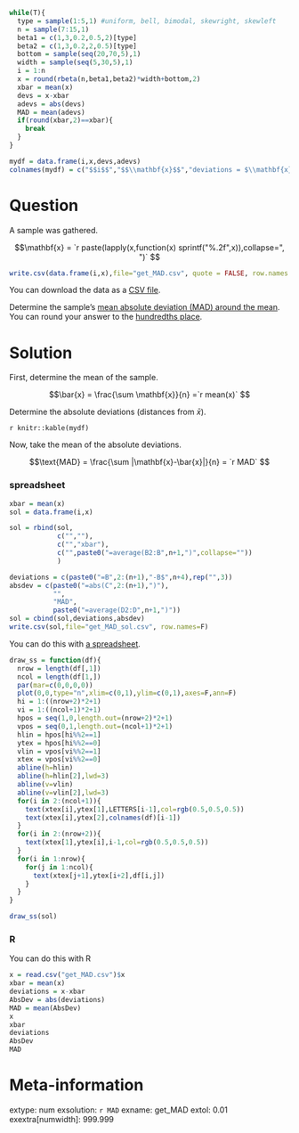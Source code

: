 ```r
while(T){
  type = sample(1:5,1) #uniform, bell, bimodal, skewright, skewleft
  n = sample(7:15,1)
  beta1 = c(1,3,0.2,0.5,2)[type]
  beta2 = c(1,3,0.2,2,0.5)[type]
  bottom = sample(seq(20,70,5),1)
  width = sample(seq(5,30,5),1)
  i = 1:n
  x = round(rbeta(n,beta1,beta2)*width+bottom,2)
  xbar = mean(x)
  devs = x-xbar
  adevs = abs(devs)
  MAD = mean(adevs)
  if(round(xbar,2)==xbar){
    break
  }
}

mydf = data.frame(i,x,devs,adevs)
colnames(mydf) = c("$$i$$","$$\\mathbf{x}$$","deviations = $\\mathbf{x}-\\bar{x}$","AbsDev = $|\\mathbf{x}-\\bar{x}|$")
```


Question
========

A sample was gathered. 

$$\mathbf{x} = `r paste(lapply(x,function(x) sprintf("%.2f",x)),collapse=", ")` $$


```r
write.csv(data.frame(i,x),file="get_MAD.csv", quote = FALSE, row.names = FALSE)
```

You can download the data as a [CSV file](get_MAD.csv).

Determine the sample's [mean absolute deviation (MAD) around the mean](https://en.wikipedia.org/wiki/Average_absolute_deviation#Mean_absolute_deviation_around_a_central_point){target="blank"}.  You can round your answer to the [hundredths place](https://en.wikipedia.org/wiki/Orders_of_magnitude_(numbers)#10%E2%88%922){target="blank"}.


Solution
========

First, determine the mean of the sample.

$$\bar{x} = \frac{\sum \mathbf{x}}{n} =`r mean(x)` $$

Determine the absolute deviations (distances from $\bar{x}$).

`r knitr::kable(mydf)`


Now, take the mean of the absolute deviations.

$$\text{MAD} = \frac{\sum |\mathbf{x}-\bar{x}|}{n} = `r MAD` $$

### spreadsheet

```r
xbar = mean(x)
sol = data.frame(i,x)

sol = rbind(sol,
            c("",""),
            c("","xbar"),
            c("",paste0("=average(B2:B",n+1,")",collapse=""))
            )

deviations = c(paste0("=B",2:(n+1),"-B$",n+4),rep("",3))
absdev = c(paste0("=abs(C",2:(n+1),")"),
           "",
           "MAD",
           paste0("=average(D2:D",n+1,")"))
sol = cbind(sol,deviations,absdev)
write.csv(sol,file="get_MAD_sol.csv", row.names=F)

```

You can do this with [a spreadsheet](get_MAD_sol.csv).

```r
draw_ss = function(df){
  nrow = length(df[,1])
  ncol = length(df[1,])
  par(mar=c(0,0,0,0))
  plot(0,0,type="n",xlim=c(0,1),ylim=c(0,1),axes=F,ann=F)
  hi = 1:((nrow+2)*2+1)
  vi = 1:((ncol+1)*2+1)
  hpos = seq(1,0,length.out=(nrow+2)*2+1)
  vpos = seq(0,1,length.out=(ncol+1)*2+1)
  hlin = hpos[hi%%2==1]
  ytex = hpos[hi%%2==0]
  vlin = vpos[vi%%2==1]
  xtex = vpos[vi%%2==0]
  abline(h=hlin)
  abline(h=hlin[2],lwd=3)
  abline(v=vlin)
  abline(v=vlin[2],lwd=3)
  for(i in 2:(ncol+1)){
    text(xtex[i],ytex[1],LETTERS[i-1],col=rgb(0.5,0.5,0.5))
    text(xtex[i],ytex[2],colnames(df)[i-1])
  }    
  for(i in 2:(nrow+2)){
    text(xtex[1],ytex[i],i-1,col=rgb(0.5,0.5,0.5))
  }
  for(i in 1:nrow){
    for(j in 1:ncol){
      text(xtex[j+1],ytex[i+2],df[i,j])
    }
  }
}

draw_ss(sol)
```


### R

You can do this with R

```r
x = read.csv("get_MAD.csv")$x
xbar = mean(x)
deviations = x-xbar
AbsDev = abs(deviations)
MAD = mean(AbsDev)
x
xbar
deviations
AbsDev
MAD
```


Meta-information
================
extype: num
exsolution: `r MAD`
exname: get_MAD
extol: 0.01
exextra[numwidth]: 999.999